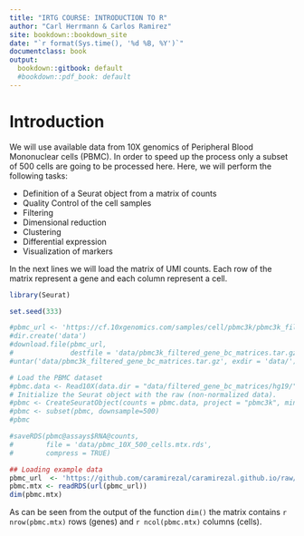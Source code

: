 ```yaml
---
title: "IRTG COURSE: INTRODUCTION TO R"
author: "Carl Herrmann & Carlos Ramirez"
site: bookdown::bookdown_site
date: "`r format(Sys.time(), '%d %B, %Y')`"
documentclass: book
output:
  bookdown::gitbook: default
  #bookdown::pdf_book: default
---
```



# Introduction {#intro}


We will use available data from 10X genomics of Peripheral Blood Mononuclear cells (PBMC). In order to speed up the process only a subset of 500 cells are going to be processed here. Here, we will perform the 
following tasks:

* Definition of a Seurat object from a matrix of counts
* Quality Control of the cell samples
* Filtering
* Dimensional reduction
* Clustering
* Differential expression
* Visualization of markers

In the next lines we will load the matrix of UMI counts. Each row of the matrix represent a gene and 
each column represent a cell.


```r
library(Seurat)

set.seed(333)

#pbmc_url <- 'https://cf.10xgenomics.com/samples/cell/pbmc3k/pbmc3k_filtered_gene_bc_matrices.tar.gz'
#dir.create('data')
#download.file(pbmc_url, 
#              destfile = 'data/pbmc3k_filtered_gene_bc_matrices.tar.gz')
#untar('data/pbmc3k_filtered_gene_bc_matrices.tar.gz', exdir = 'data/')

# Load the PBMC dataset
#pbmc.data <- Read10X(data.dir = "data/filtered_gene_bc_matrices/hg19/")
# Initialize the Seurat object with the raw (non-normalized data).
#pbmc <- CreateSeuratObject(counts = pbmc.data, project = "pbmc3k", min.cells = 3, min.features = 200)
#pbmc <- subset(pbmc, downsample=500)
#pbmc

#saveRDS(pbmc@assays$RNA@counts,
#        file = 'data/pbmc_10X_500_cells.mtx.rds',
#        compress = TRUE)

## Loading example data
pbmc_url  <- 'https://github.com/caramirezal/caramirezal.github.io/raw/master/bookdown-minimal/data/pbmc_10X_500_cells.mtx.rds'
pbmc.mtx <- readRDS(url(pbmc_url))
dim(pbmc.mtx)
```


As can be seen from the output of the function `dim()` the matrix contains `r nrow(pbmc.mtx)` rows (genes) 
and `r ncol(pbmc.mtx)` columns (cells).



<!--chapter:end:index.Rmd-->





<!--chapter:end:01-Introduction.Rmd-->

